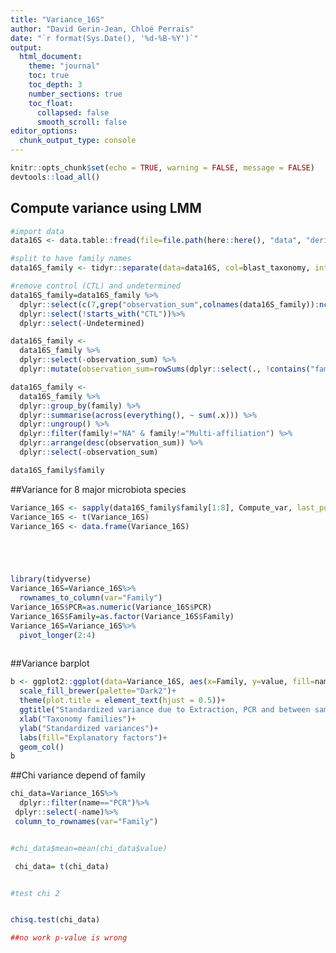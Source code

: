 ```yaml
---
title: "Variance_16S"
author: "David Gerin-Jean, Chloé Perrais"
date: "`r format(Sys.Date(), '%d-%B-%Y')`"
output: 
  html_document:
    theme: "journal"
    toc: true
    toc_depth: 3
    number_sections: true
    toc_float:
      collapsed: false
      smooth_scroll: false
editor_options: 
  chunk_output_type: console
---
```



```r
knitr::opts_chunk$set(echo = TRUE, warning = FALSE, message = FALSE)
devtools::load_all()
```

## Compute variance using LMM
```r
#import data
data16S <- data.table::fread(file=file.path(here::here(), "data", "derived_data", "2022_16S_JRLAT_cleaned_filtered_abundance_final.tsv"),sep="\t",header=TRUE)

#split to have family names
data16S_family <- tidyr::separate(data=data16S, col=blast_taxonomy, into=c("kingdom","phylum","class","order","family","genus","species"),  sep=";")

#remove control (CTL) and undetermined
data16S_family=data16S_family %>% 
  dplyr::select(c(7,grep("observation_sum",colnames(data16S_family)):ncol(data16S_family)))%>% 
  dplyr::select(!starts_with("CTL"))%>% 
  dplyr::select(-Undetermined)

data16S_family <- 
  data16S_family %>%
  dplyr::select(-observation_sum) %>%
  dplyr::mutate(observation_sum=rowSums(dplyr::select(., !contains("family"))))

data16S_family <- 
  data16S_family %>%
  dplyr::group_by(family) %>% 
  dplyr::summarise(across(everything(), ~ sum(.x))) %>% 
  dplyr::ungroup() %>%
  dplyr::filter(family!="NA" & family!="Multi-affiliation") %>%
  dplyr::arrange(desc(observation_sum)) %>%
  dplyr::select(-observation_sum)

data16S_family$family
```

##Variance for 8 major microbiota species
```r
Variance_16S <- sapply(data16S_family$family[1:8], Compute_var, last_position=17, data_group=data16S_family)
Variance_16S <- t(Variance_16S)
Variance_16S <- data.frame(Variance_16S)





library(tidyverse)
Variance_16S=Variance_16S%>%
  rownames_to_column(var="Family")
Variance_16S$PCR=as.numeric(Variance_16S$PCR)
Variance_16S$Family=as.factor(Variance_16S$Family)  
Variance_16S=Variance_16S%>%
  pivot_longer(2:4)
  
```

##Variance barplot
```r
b <- ggplot2::ggplot(data=Variance_16S, aes(x=Family, y=value, fill=name))+
  scale_fill_brewer(palette="Dark2")+
  theme(plot.title = element_text(hjust = 0.5))+
  ggtitle("Standardized variance due to Extraction, PCR and between samples (Residual)")+
  xlab("Taxonomy families")+
  ylab("Standardized variances")+
  labs(fill="Explanatory factors")+
  geom_col()
b
```

##Chi variance depend of family
```r
chi_data=Variance_16S%>%
  dplyr::filter(name=="PCR")%>%
 dplyr::select(-name)%>%
 column_to_rownames(var="Family")


#chi_data$mean=mean(chi_data$value)

 chi_data= t(chi_data)


#test chi 2


chisq.test(chi_data)

##no work p-value is wrong

```

